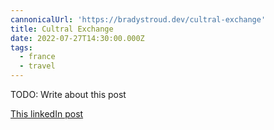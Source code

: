 ```yaml
---
cannonicalUrl: 'https://bradystroud.dev/cultral-exchange'
title: Cultral Exchange
date: 2022-07-27T14:30:00.000Z
tags:
  - france
  - travel
---
```


TODO: Write about this post

[This linkedIn post](https://www.linkedin.com/posts/bradystroud_bonjour-i-just-got-home-from-my-cultural-activity-7198210517566431233-TgRT)


